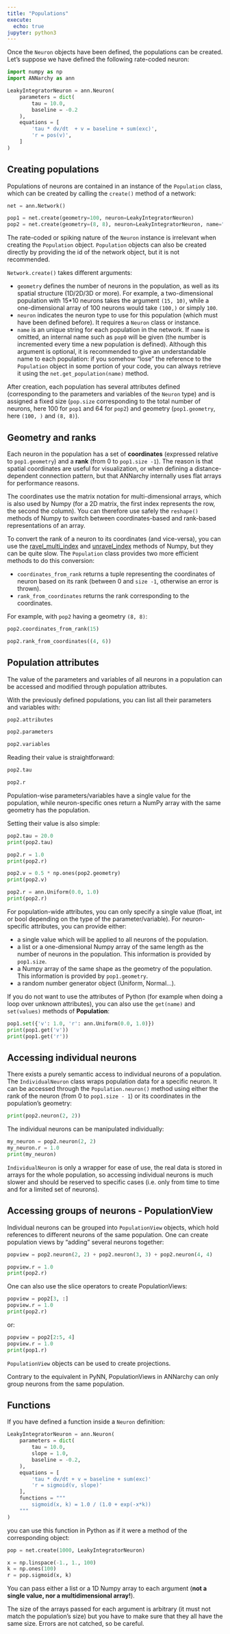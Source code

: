 ```yaml
---
title: "Populations"
execute:
  echo: true
jupyter: python3
---
```


Once the `Neuron` objects have been defined, the populations can be created. Let's suppose we have defined the following rate-coded neuron:

```python
import numpy as np
import ANNarchy as ann

LeakyIntegratorNeuron = ann.Neuron(
    parameters = dict(
        tau = 10.0,
        baseline = -0.2
    ),
    equations = [
        'tau * dv/dt  + v = baseline + sum(exc)',
        'r = pos(v)',
    ]
)
```

## Creating populations

Populations of neurons are contained in an instance of the `Population` class, which can be created by calling the `create()` method of a network:

```python
net = ann.Network()

pop1 = net.create(geometry=100, neuron=LeakyIntegratorNeuron)
pop2 = net.create(geometry=(8, 8), neuron=LeakyIntegratorNeuron, name="pop2")
```

The rate-coded or spiking nature of the `Neuron` instance is irrelevant when creating the `Population` object. `Population` objects can also be created directly by providing the id of the network object, but it is not recommended.

`Network.create()` takes different arguments:

* `geometry` defines the number of neurons in the population, as well as its spatial structure (1D/2D/3D or more). For example, a two-dimensional population with 15\*10 neurons takes the argument `(15, 10)`, while a one-dimensional array of 100 neurons would take `(100,)` or simply `100`.
* `neuron` indicates the neuron type to use for this population (which must have been defined before). It requires a `Neuron` class or instance.
* `name` is an unique string for each population in the network. If `name` is omitted, an internal name such as `pop0` will be given (the number is incremented every time a new population is defined). Although this argument is optional, it is recommended to give an understandable name to each population: if you somehow "lose" the reference to the `Population` object in some portion of your code, you can always retrieve it using the `net.get_population(name)` method.

After creation, each population has several attributes defined (corresponding to the parameters and variables of the `Neuron` type) and is assigned a fixed size (`pop.size` corresponding to the total number of neurons, here 100 for `pop1` and 64 for `pop2`) and geometry (`pop1.geometry`, here `(100, )` and `(8, 8)`).

## Geometry and ranks

Each neuron in the population has a set of **coordinates** (expressed relative to `pop1.geometry`) and a **rank** (from 0 to `pop1.size -1`). The reason is that spatial coordinates are useful for visualization, or when defining a distance-dependent connection pattern, but that ANNarchy internally uses flat arrays for performance reasons.

The coordinates use the matrix notation for multi-dimensional arrays, which is also used by Numpy (for a 2D matrix, the first index represents the row, the second the column). You can therefore use safely the `reshape()` methods of Numpy to switch between coordinates-based and rank-based representations of an array.

To convert the rank of a neuron to its coordinates (and vice-versa), you
can use the [ravel_multi_index](http://docs.scipy.org/doc/numpy/reference/generated/numpy.ravel_multi_index.html) and [unravel_index](http://docs.scipy.org/doc/numpy/reference/generated/numpy.unravel_index.html#numpy.unravel_index) methods of Numpy, but they can be quite slow. The `Population` class provides two more efficient methods to do this conversion:

* `coordinates_from_rank` returns a tuple representing the coordinates of neuron based on its rank (between 0 and `size -1`, otherwise an error is thrown).
* `rank_from_coordinates` returns the rank corresponding to the coordinates.

For example, with `pop2` having a geometry `(8, 8)`:

```python
pop2.coordinates_from_rank(15)
```

```python
pop2.rank_from_coordinates((4, 6))
```

## Population attributes

The value of the parameters and variables of all neurons in a population can be accessed and modified through population attributes.

With the previously defined populations, you can list all their parameters and variables with:

```python
pop2.attributes
```
```python
pop2.parameters
```
```python
pop2.variables
```

Reading their value is straightforward:

```python
pop2.tau
```
```python
pop2.r
```

Population-wise parameters/variables have a single value for the
population, while neuron-specific ones return a NumPy array with the
same geometry has the population.

Setting their value is also simple:

```python
pop2.tau = 20.0
print(pop2.tau)
```

```python
pop2.r = 1.0
print(pop2.r) 
```

```python
pop2.v = 0.5 * np.ones(pop2.geometry)
print(pop2.v)
```
```python
pop2.r = ann.Uniform(0.0, 1.0)
print(pop2.r)
```

For population-wide attributes, you can only specify a single value (float, int or bool depending on the type of the parameter/variable). For neuron-specific attributes, you can provide either:

* a single value which will be applied to all neurons of the population.
* a list or a one-dimensional Numpy array of the same length as the number of neurons in the population. This information is provided by `pop1.size`.
* a Numpy array of the same shape as the geometry of the population. This information is provided by `pop1.geometry`.
* a random number generator object (Uniform, Normal\...).

:::callout-note

If you do not want to use the attributes of Python (for example when doing a loop over unknown attributes), you can also use the `get(name)` and `set(values)` methods of **Population**:

```python
pop1.set({'v': 1.0, 'r': ann.Uniform(0.0, 1.0)})
print(pop1.get('v'))
print(pop1.get('r'))
```
:::


## Accessing individual neurons

There exists a purely semantic access to individual neurons of a population. The `IndividualNeuron` class wraps population data for a specific neuron. It can be accessed through the `Population.neuron()` method using either the rank of the neuron (from 0 to `pop1.size - 1`) or its coordinates in the population's geometry:

```python
print(pop2.neuron(2, 2))
```

The individual neurons can be manipulated individually:

```python
my_neuron = pop2.neuron(2, 2)
my_neuron.r = 1.0
print(my_neuron)
```

:::callout-warning

`IndividualNeuron` is only a wrapper for ease of use, the real data is stored in arrays for the whole population, so accessing individual neurons is much slower and should be reserved to specific cases (i.e. only from time to time and for a limited set of neurons).
:::

## Accessing groups of neurons - PopulationView

Individual neurons can be grouped into `PopulationView` objects, which hold references to different neurons of the same population. One can create population views by "adding" several neurons together:

```python
popview = pop2.neuron(2, 2) + pop2.neuron(3, 3) + pop2.neuron(4, 4)
```
```python
popview.r = 1.0
print(pop2.r)
```

One can also use the slice operators to create PopulationViews:

```python
popview = pop2[3, :]
popview.r = 1.0
print(pop2.r)
```

or:

```python
popview = pop2[2:5, 4] 
popview.r = 1.0
print(pop1.r)
```

`PopulationView` objects can be used to create projections.

:::callout-warning
Contrary to the equivalent in PyNN, PopulationViews in ANNarchy can only group neurons from the same population.
:::

## Functions

If you have defined a function inside a `Neuron` definition:

```python
LeakyIntegratorNeuron = ann.Neuron(
    parameters = dict(   
        tau = 10.0,
        slope = 1.0,
        baseline = -0.2,
    ),
    equations = [
        'tau * dv/dt + v = baseline + sum(exc)'
        'r = sigmoid(v, slope)'
    ],
    functions = """
        sigmoid(x, k) = 1.0 / (1.0 + exp(-x*k))
    """
)
```

you can use this function in Python as if it were a method of the
corresponding object:

```python
pop = net.create(1000, LeakyIntegratorNeuron)

x = np.linspace(-1., 1., 100)
k = np.ones(100)
r = pop.sigmoid(x, k)
```

You can pass either a list or a 1D Numpy array to each argument (**not a single value, nor a multidimensional array!**).

The size of the arrays passed for each argument is arbitrary (it must not match the population's size) but you have to make sure that they all have the same size. Errors are not catched, so be careful.
